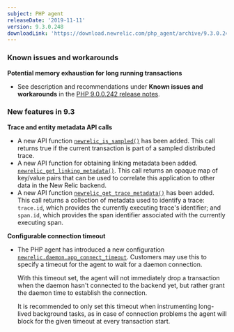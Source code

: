 ```yaml
---
subject: PHP agent
releaseDate: '2019-11-11'
version: 9.3.0.248
downloadLink: 'https://download.newrelic.com/php_agent/archive/9.3.0.248'
---
```


### Known issues and workarounds

**Potential memory exhaustion for long running transactions**

* See description and recommendations under **Known issues and workarounds** in the [PHP 9.0.0.242 release notes](https://docs.newrelic.com/docs/release-notes/agent-release-notes/php-release-notes/php-agent-900242).

### New features in 9.3

**Trace and entity metadata API calls**

* A new API function [`newrelic_is_sampled()`](https://docs.newrelic.com/docs/agents/php-agent/php-agent-api/newrelicissampled) has been added. This call returns true if the current transaction is part of a sampled distributed trace.
* A new API function for obtaining linking metadata been added. [`newrelic_get_linking_metadata()`](https://docs.newrelic.com/docs/agents/php-agent/php-agent-api/newrelicgetlinkingmetadata). This call returns an opaque map of key/value pairs that can be used to correlate this application to other data in the New Relic backend.
* A new API function [`newrelic_get_trace_metadata()`](https://docs.newrelic.com/docs/agents/php-agent/php-agent-api/newrelicgettracemetadata) has been added. This call returns a collection of metadata used to identify a trace: `trace.id`, which provides the currently executing trace's identifier; and `span.id`, which provides the span identifier associated with the currently executing span.

**Configurable connection timeout**

* The PHP agent has introduced a new configuration [`newrelic.daemon.app_connect_timeout`](https://docs.newrelic.com/docs/agents/php-agent/configuration/php-agent-configuration). Customers may use this to specify a timeout for the agent to wait for a daemon connection.

  With this timeout set, the agent will not immediately drop a transaction when the daemon hasn't connected to the backend yet, but rather grant the daemon time to establish the connection.

  It is recommended to only set this timeout when instrumenting long-lived background tasks, as in case of connection problems the agent will block for the given timeout at every transaction start.
